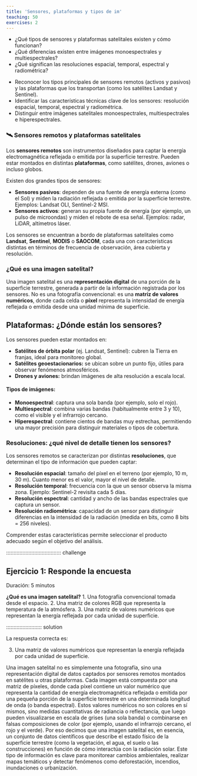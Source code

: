 ```yaml
---
title: 'Sensores, plataformas y tipos de im'
teaching: 50
exercises: 2
---
```


:::::::::::::::::::::::::::::::::::::: questions 

- ¿Qué tipos de sensores y plataformas satelitales existen y cómo funcionan?  
- ¿Qué diferencias existen entre imágenes monoespectrales y multiespectrales?  
- ¿Qué significan las resoluciones espacial, temporal, espectral y radiométrica?

::::::::::::::::::::::::::::::::::::::::::::::::

::::::::::::::::::::::::::::::::::::: objectives

- Reconocer los tipos principales de sensores remotos (activos y pasivos) y las plataformas que los transportan (como los satélites Landsat y Sentinel).  
- Identificar las características técnicas clave de los sensores: resolución espacial, temporal, espectral y radiométrica.  
- Distinguir entre imágenes satelitales monoespectrales, multiespectrales e hiperespectrales.
  
::::::::::::::::::::::::::::::::::::::::::::::::

### 🛰️ Sensores remotos y plataformas satelitales

Los **sensores remotos** son instrumentos diseñados para captar la energía electromagnética reflejada o emitida por la superficie terrestre. Pueden estar montados en distintas **plataformas**, como satélites, drones, aviones o incluso globos.

Existen dos grandes tipos de sensores:

- **Sensores pasivos**: dependen de una fuente de energía externa (como el Sol) y miden la radiación reflejada o emitida por la superficie terrestre. Ejemplos: Landsat OLI, Sentinel-2 MSI.
- **Sensores activos**: generan su propia fuente de energía (por ejemplo, un pulso de microondas) y miden el rebote de esa señal. Ejemplos: radar, LiDAR, altímetros láser.

Los sensores se encuentran a bordo de plataformas satelitales como **Landsat**, **Sentinel**, **MODIS** o **SAOCOM**, cada una con características distintas en términos de frecuencia de observación, área cubierta y resolución.

### ¿Qué es una imagen satelital?

Una imagen satelital es una **representación digital** de una porción de la superficie terrestre, generada a partir de la información registrada por los sensores. No es una fotografía convencional: es una **matriz de valores numéricos**, donde cada celda o **píxel** representa la intensidad de energía reflejada o emitida desde una unidad mínima de superficie.

## Plataformas: ¿Dónde están los sensores?

Los sensores pueden estar montados en:

- **Satélites de órbita polar** (ej. Landsat, Sentinel): cubren la Tierra en franjas, ideal para monitoreo global.
- **Satélites geoestacionarios:** se ubican sobre un punto fijo, útiles para observar fenómenos atmosféricos.
- **Drones y aviones:** brindan imágenes de alta resolución a escala local.

#### Tipos de imágenes:

- **Monoespectral**: captura una sola banda (por ejemplo, solo el rojo).
- **Multiespectral**: combina varias bandas (habitualmente entre 3 y 10), como el visible y el infrarrojo cercano.
- **Hiperespectral**: contiene cientos de bandas muy estrechas, permitiendo una mayor precisión para distinguir materiales o tipos de cobertura.

### Resoluciones: ¿qué nivel de detalle tienen los sensores?

Los sensores remotos se caracterizan por distintas **resoluciones**, que determinan el tipo de información que pueden captar:

- **Resolución espacial**: tamaño del píxel en el terreno (por ejemplo, 10 m, 30 m). Cuanto menor es el valor, mayor el nivel de detalle.
- **Resolución temporal**: frecuencia con la que un sensor observa la misma zona. Ejemplo: Sentinel-2 revisita cada 5 días.
- **Resolución espectral**: cantidad y ancho de las bandas espectrales que captura un sensor.
- **Resolución radiométrica**: capacidad de un sensor para distinguir diferencias en la intensidad de la radiación (medida en bits, como 8 bits = 256 niveles).

Comprender estas características permite seleccionar el producto adecuado según el objetivo del análisis.


::::::::::::::::::::::::::::::::::::: challenge 

## Ejercicio 1: Responde la encuesta
Duración: 5 minutos

**¿Qué es una imagen satelital?**
1. Una fotografía convencional tomada desde el espacio.
2. Una matriz de colores RGB que representa la temperatura de la atmósfera.
3. Una matriz de valores numéricos que representan la energía reflejada por cada unidad de superficie. 


:::::::::::::::::::::::: solution 

La respuesta correcta es:

3. Una matriz de valores numéricos que representan la energía reflejada por cada unidad de superficie.

Una imagen satelital no es simplemente una fotografía, sino una representación digital de datos captados por sensores remotos montados en satélites u otras plataformas. Cada imagen está compuesta por una matriz de píxeles, donde cada píxel contiene un valor numérico que representa la cantidad de energía electromagnética reflejada o emitida por una pequeña porción de la superficie terrestre en una determinada longitud de onda (o banda espectral).
Estos valores numéricos no son colores en sí mismos, sino medidas cuantitativas de radiancia o reflectancia, que luego pueden visualizarse en escala de grises (una sola banda) o combinarse en falsas composiciones de color (por ejemplo, usando el infrarrojo cercano, el rojo y el verde).
Por eso decimos que una imagen satelital es, en esencia, un conjunto de datos científicos que describe el estado físico de la superficie terrestre (como la vegetación, el agua, el suelo o las construcciones) en función de cómo interactúa con la radiación solar.
Este tipo de información es clave para monitorear cambios ambientales, realizar mapas temáticos y detectar fenómenos como deforestación, incendios, inundaciones o urbanización.




